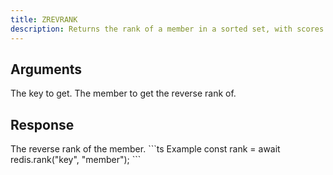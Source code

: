 ```yaml
---
title: ZREVRANK
description: Returns the rank of a member in a sorted set, with scores ordered from high to low.
---
```



## Arguments 

<ParamField body="key" type="string" required>
  The key to get.
</ParamField>

<ParamField body="member" type="TMember" required>
  The member to get the reverse rank of.
</ParamField>

## Response

<ResponseField type="integer" required>
    The reverse rank of the member.
</ResponseField>



<RequestExample>
```ts Example
const rank = await redis.rank("key", "member");
```
</RequestExample>
